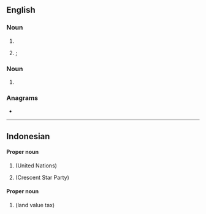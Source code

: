 ==English==

===Noun===
{{en-noun|~}}

# {{initialism of|en|polybrominated biphenyl}}
# {{lb|en|aviation}} {{initialism of|en|[[passenger]] [[boarding]] [[bridge]]}}; {{synonym of|en|jet bridge}}

===Noun===
{{en-noun}}

# {{initialism of|en|{{w|Provider Backbone Bridges}}}}

===Anagrams===
* {{anagrams|en|a=bbp|BBP|BPB}}

----

==Indonesian==

====Proper noun====
{{id-proper noun}}

# {{initialism of|id|[[Perserikatan Bangsa-Bangsa]]}} (United Nations)
# {{initialism of|id|[[Partai Bulan Bintang]]}} (Crescent Star Party)

====Proper noun====
{{id-noun}}

# {{initialism of|id|[[pajak bumi dan bangunan|Pajak Bumi dan Bangunan]]}} (land value tax)